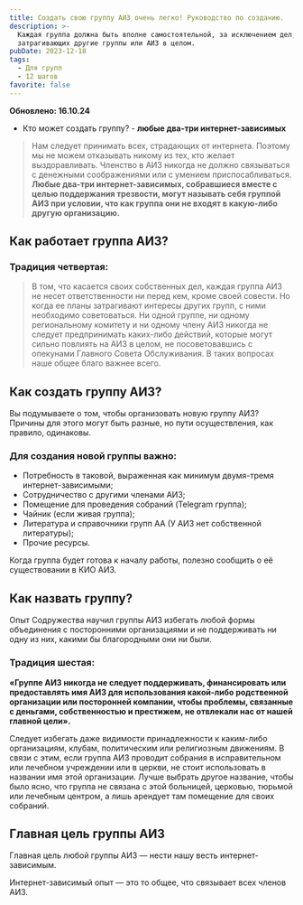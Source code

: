 ```yaml
---
title: Создать свою группу АИЗ очень легко! Руководство по созданию.
description: >-
  Каждая группа должна быть вполне самостоятельной, за исключением дел,
  затрагивающих другие группы или АИЗ в целом.
pubDate: 2023-12-18
tags:
  - Для групп
  - 12 шагов
favorite: false
---
```

**Обновлено: 16.10.24**

* Кто может создать группу? - **любые два-три интернет-зависимых**

> Нам следует принимать всех, страдающих от интернета. Поэтому мы не можем отказывать никому из тех, кто желает выздоравливать. Членство в АИЗ никогда не должно связываться с денежными соображениями или с умением приспосабливаться. **Любые два-три интернет-зависимых, собравшиеся вместе с целью поддержания трезвости, могут называть себя группой АИЗ при условии, что как группа они не входят в какую-либо другую организацию.**

## Как работает группа АИЗ?

### Традиция четвертая:

> В том, что касается своих собственных дел, каждая группа АИЗ не несет ответственности ни перед кем, кроме своей совести. Но когда ее планы затрагивают интересы других групп, с ними необходимо советоваться. Ни одной группе, ни одному региональному комитету и ни одному члену АИЗ никогда не следует предпринимать каких-либо действий, которые могут сильно повлиять на АИЗ в целом, не посоветовавшись с опекунами Главного Совета Обслуживания. В таких вопросах наше общее благо важнее всего.

## Как создать группу АИЗ?

Вы подумываете о том, чтобы организовать новую группу АИЗ? Причины для этого могут быть разные, но пути осуществления, как правило, одинаковы.

### Для создания новой группы важно:

* Потребность в таковой, выраженная как минимум двумя-тремя интернет-зависимыми;
* Сотрудничество с другими членами АИЗ;
* Помещение для проведения собраний (Telegram группа);
* Чайник (если живая группа);
* Литература и справочники групп АА (У АИЗ нет собственной литературы);
* Прочие ресурсы.

Когда группа будет готова к началу работы, полезно сообщить о её существовании в КИО АИЗ.

## Как назвать группу?

Опыт Содружества научил группы АИЗ избегать любой формы объединения с посторонними организациями и не поддерживать ни одну из них, какими бы благородными они ни были.

### Традиция шестая:

**«Группе АИЗ никогда не следует поддерживать, финансировать или предоставлять имя АИЗ для использования какой-либо родственной организации или посторонней компании, чтобы проблемы, связанные с деньгами, собственностью и престижем, не отвлекали нас от нашей главной цели».**

Следует избегать даже видимости принадлежности к каким-либо организациям, клубам, политическим или религиозным движениям. В связи с этим, если группа АИЗ проводит собрания в исправительном или лечебном учреждении или в церкви, не стоит использовать в названии имя этой организации. Лучше выбрать другое название, чтобы было ясно, что группа не связана с этой больницей, церковью, тюрьмой или лечебным центром, а лишь арендует там помещение для своих собраний.

## Главная цель группы АИЗ

Главная цель любой группы АИЗ — нести нашу весть интернет-зависимым.

Интернет-зависимый опыт — это то общее, что связывает всех членов АИЗ.

